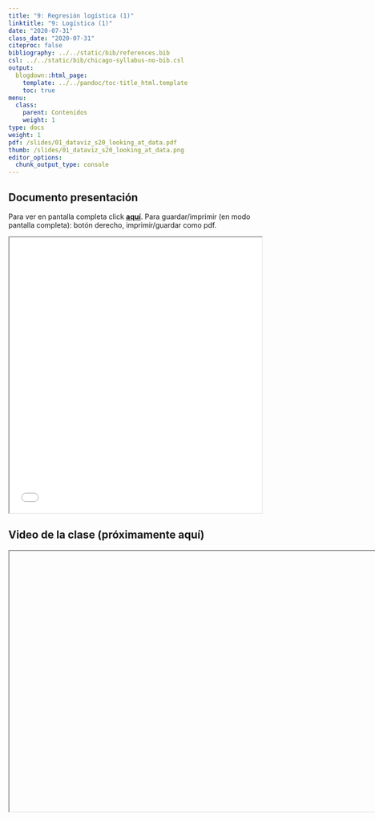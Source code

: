 ```yaml
---
title: "9: Regresión logística (1)"
linktitle: "9: Logística (1)"
date: "2020-07-31"
class_date: "2020-07-31"
citeproc: false
bibliography: ../../static/bib/references.bib
csl: ../../static/bib/chicago-syllabus-no-bib.csl
output:
  blogdown::html_page:
    template: ../../pandoc/toc-title_html.template
    toc: true
menu:
  class:
    parent: Contenidos
    weight: 1
type: docs
weight: 1
pdf: /slides/01_dataviz_s20_looking_at_data.pdf
thumb: /slides/01_dataviz_s20_looking_at_data.png
editor_options:
  chunk_output_type: console
---
```


## Documento presentación

<span class="sidenote">Para ver en pantalla completa click [**aquí**](/slides/09-logit1/9_logit1.html). Para guardar/imprimir (en modo pantalla completa): botón derecho, imprimir/guardar como pdf. </span>

<iframe src=/slides/09-logit1/9_logit1.html height="550" width=100% allowfullscreen="true">
</iframe>

## Video de la clase (próximamente aquí)

<iframe src=" " width="940" height="520"></iframe>
